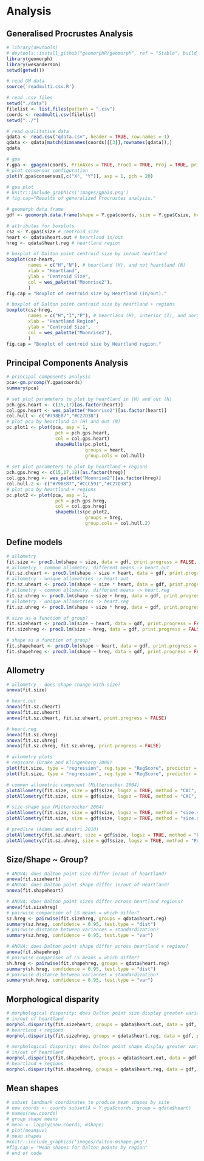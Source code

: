 # Analysis

## Generalised Procrustes Analysis

```r
# library(devtools)
# devtools::install_github("geomorphR/geomorph", ref = "Stable", build_vignettes = TRUE)
library(geomorph)
library(wesanderson)
setwd(getwd())

# read GM data
source('readmulti.csv.R')

# read .csv files
setwd("./data")
filelist <- list.files(pattern = ".csv")
coords <- readmulti.csv(filelist)
setwd("../")

# read qualitative data
qdata <- read.csv("qdata.csv", header = TRUE, row.names = 1)
qdata <- qdata[match(dimnames(coords)[[3]],rownames(qdata)),]
qdata

# gpa
Y.gpa <- gpagen(coords, PrinAxes = TRUE, ProcD = TRUE, Proj = TRUE, print.progress = FALSE)
# plot consensus configuration
plot(Y.gpa$consensus[,c("X", "Y")], asp = 1, pch = 20)

# gpa plot
# knitr::include_graphics('images/gpa3d.png')
# fig.cap="Results of generalized Procrustes analysis."

# geomorph data frame
gdf <- geomorph.data.frame(shape = Y.gpa$coords, size = Y.gpa$Csize, heart = qdata$heart.out, hreg = qdata$heart.reg)

# attributes for boxplots
csz <- Y.gpa$Csize # centroid size
heart <- qdata$heart.out # heartland in/out
hreg <- qdata$heart.reg # heartland region

# boxplot of Dalton point centroid size by in/out heartland
boxplot(csz~heart,
        names = c("H","N"), # heartland (H), and not heartland (N)
        xlab = "Heartland",
        ylab = "Centroid Size",
        col = wes_palette("Moonrise2"),
        )
fig.cap = "Boxplot of centroid size by Heartland (in/out)."

# boxplot of Dalton point centroid size by heartland + regions
boxplot(csz~hreg,
        names = c("H","I","P"), # heartland (H), interior (I), and northern periphery (P)
        xlab = "Heartland Region",
        ylab = "Centroid Size",
        col = wes_palette("Moonrise2"),
        )
fig.cap = "Boxplot of centroid size by Heartland region."
```

## Principal Components Analysis

```r
# principal components analysis
pca<-gm.prcomp(Y.gpa$coords)
summary(pca)

# set plot parameters to plot by heartland in (H) and out (N)
pch.gps.heart <- c(15,17)[as.factor(heart)]
col.gps.heart <- wes_palette("Moonrise2")[as.factor(heart)]
col.hull <- c("#798E87","#C27D38")
# plot pca by heartland in (H) and out (N)
pc.plot1 <- plot(pca, asp = 1,
                  pch = pch.gps.heart,
                  col = col.gps.heart)
                  shapeHulls(pc.plot1, 
                             groups = heart,
                             group.cols = col.hull)
                  
# set plot parameters to plot by heartland + regions
pch.gps.hreg <- c(15,17,18)[as.factor(hreg)]
col.gps.hreg <- wes_palette("Moonrise2")[as.factor(hreg)]
col.hull.2 <- c("#798E87","#CCC591","#C27D38")
# plot pca by heartland + regions
pc.plot2 <- plot(pca, asp = 1,
                  pch = pch.gps.hreg,
                  col = col.gps.hreg)
                  shapeHulls(pc.plot2, 
                             groups = hreg,
                             group.cols = col.hull.2)
```

## Define models

```r
# allometry
fit.size <- procD.lm(shape ~ size, data = gdf, print.progress = FALSE, iter = 9999)
# allometry - common allometry, different means -> heart.out
fit.sz.cheart <- procD.lm(shape ~ size + heart, data = gdf, print.progress = FALSE, iter = 9999)
# allometry - unique allometries -> heart.out
fit.sz.uheart <- procD.lm(shape ~ size * heart, data = gdf, print.progress = FALSE, iter = 9999)
# allometry - common allometry, different means -> heart.reg
fit.sz.chreg <- procD.lm(shape ~ size + hreg, data = gdf, print.progress = FALSE, iter = 9999)
# allometry - unique allometries -> heart.reg
fit.sz.uhreg <- procD.lm(shape ~ size * hreg, data = gdf, print.progress = FALSE, iter = 9999)

# size as a function of group?
fit.sizeheart <- procD.lm(size ~ heart, data = gdf, print.progress = FALSE, iter = 9999)
fit.sizehreg <- procD.lm(size ~ hreg, data = gdf, print.progress = FALSE, iter = 9999)

# shape as a function of group?
fit.shapeheart <- procD.lm(shape ~ heart, data = gdf, print.progress = FALSE, iter = 9999)
fit.shapehreg <- procD.lm(shape ~ hreg, data = gdf, print.progress = FALSE, iter = 9999)
```

## Allometry

```r
# allometry - does shape change with size?
anova(fit.size)

# heart.out
anova(fit.sz.cheart)
anova(fit.sz.uheart)
anova(fit.sz.cheart, fit.sz.uheart, print.progress = FALSE)

# heart.reg
anova(fit.sz.chreg)
anova(fit.sz.uhreg)
anova(fit.sz.chreg, fit.sz.uhreg, print.progress = FALSE)

# allometry plots
# regscore (Drake and Klingenberg 2008)
plot(fit.size, type = "regression", reg.type = "RegScore", predictor = log(gdf$size), pch = pch.gps.heart, col = col.gps.heart)
plot(fit.size, type = "regression", reg.type = "RegScore", predictor = log(gdf$size), pch = pch.gps.hreg, col = col.gps.hreg)

# common allometric component (Mitteroecker 2004)
plotAllometry(fit.size, size = gdf$size, logsz = TRUE, method = "CAC", pch = pch.gps.heart, col = col.gps.heart)
plotAllometry(fit.size, size = gdf$size, logsz = TRUE, method = "CAC", pch = pch.gps.hreg, col = col.gps.hreg)

# size-shape pca (Mitteroecker 2004)
plotAllometry(fit.size, size = gdf$size, logsz = TRUE, method = "size.shape", pch = pch.gps.heart, col = col.gps.heart)
plotAllometry(fit.size, size = gdf$size, logsz = TRUE, method = "size.shape", pch = pch.gps.hreg, col = col.gps.hreg)

# predline (Adams and Nistri 2010)
plotAllometry(fit.sz.uheart, size = gdf$size, logsz = TRUE, method = "PredLine", pch = pch.gps.heart, col = col.gps.heart)
plotAllometry(fit.sz.uhreg, size = gdf$size, logsz = TRUE, method = "PredLine", pch = pch.gps.hreg, col = col.gps.hreg)
```

## Size/Shape ~ Group?

```r
# ANOVA: does Dalton point size differ in/out of heartland?
anova(fit.sizeheart)
# ANOVA: does Dalton point shape differ in/out of Heartland?
anova(fit.shapeheart)

# ANOVA: does Dalton point sizes differ across heartland regions?
anova(fit.sizehreg)
# pairwise comparison of LS means = which differ?
sz.hreg <- pairwise(fit.sizehreg, groups = qdata$heart.reg)
summary(sz.hreg, confidence = 0.95, test.type = "dist")
# pairwise distance between variances = standardization?
summary(sz.hreg, confidence = 0.95, test.type = "var")

# ANOVA: does Dalton point shape differ across heartland + regions?
anova(fit.shapehreg)
# pairwise comparison of LS means = which differ?
sh.hreg <- pairwise(fit.shapehreg, groups = qdata$heart.reg)
summary(sh.hreg, confidence = 0.95, test.type = "dist")
# pairwise distance between variances = standardization?
summary(sh.hreg, confidence = 0.95, test.type = "var")
```

## Morphological disparity

```r
# morphological disparity: does Dalton point size display greater variation among individuals?
# in/out of heartland
morphol.disparity(fit.sizeheart, groups = qdata$heart.out, data = gdf, print.progress = FALSE, iter = 9999)
# heartland + regions
morphol.disparity(fit.sizehreg, groups = qdata$heart.reg, data = gdf, print.progress = FALSE, iter = 9999)

# morphological disparity: does Dalton point shape display greater variation among individuals?
# in/out of heartland
morphol.disparity(fit.shapeheart, groups = qdata$heart.out, data = gdf, print.progress = FALSE, iter = 9999)
# heartland + regions
morphol.disparity(fit.shapehreg, groups = qdata$heart.reg, data = gdf, print.progress = FALSE, iter = 9999)
```

## Mean shapes

```r
# subset landmark coordinates to produce mean shapes by site
# new.coords <- coords.subset(A = Y.gpa$coords, group = qdata$heart)
# names(new.coords)
# group shape means
# mean <- lapply(new.coords, mshape)
# plot(mean$vv)
# mean shapes
#knitr::include_graphics('images/dalton-mshape.png')
#fig.cap = "Mean shapes for Dalton points by region"
# end of code
```

